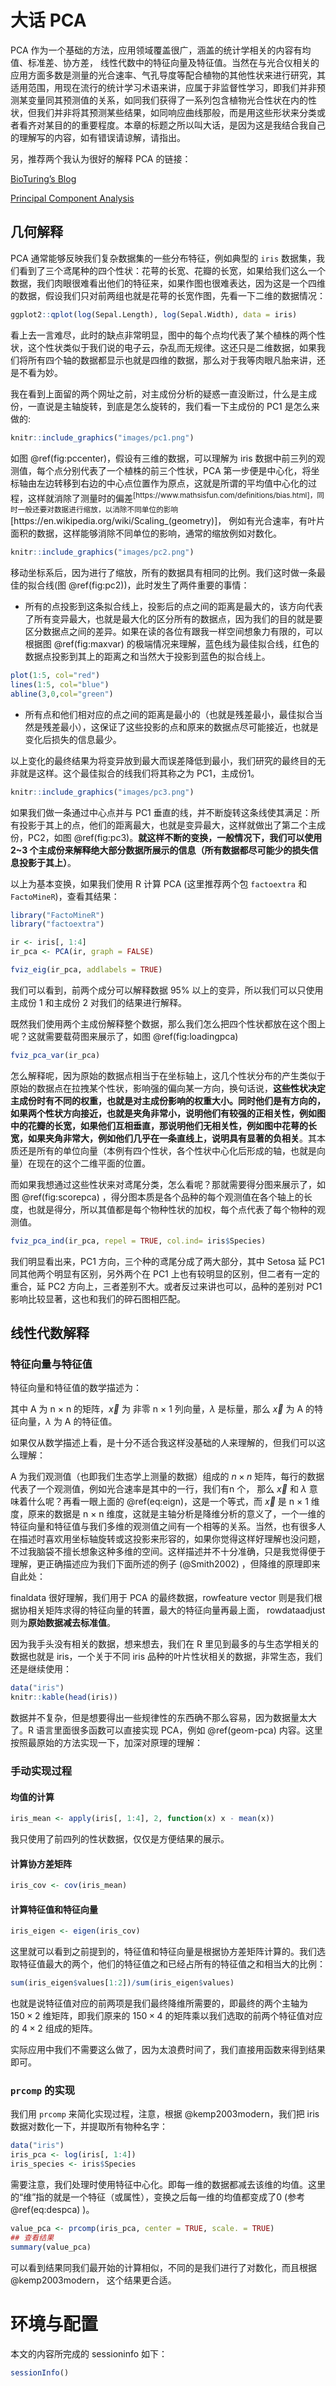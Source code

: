 # 大话 PCA {#pca-anylysis}

PCA 作为一个基础的方法，应用领域覆盖很广，涵盖的统计学相关的内容有均值、标准差、协方差， 线性代数中的特征向量及特征值。当然在与光合仪相关的应用方面多数是测量的光合速率、气孔导度等配合植物的其他性状来进行研究，其适用范围，用现在流行的统计学习术语来讲，应属于非监督性学习，即我们并非预测某变量同其预测值的关系，如同我们获得了一系列包含植物光合性状在内的性状，但我们并非将其预测某些结果，如同响应曲线那般，而是用这些形状来分类或者看齐对某目的的重要程度。本章的标题之所以叫大话，是因为这是我结合我自己的理解写的内容，如有错误请谅解，请指出。

另，推荐两个我认为很好的解释 PCA 的链接：

[BioTuring's Blog](https://blog.bioturing.com/2018/06/14/principal-component-analysis-explained-simply/)

[Principal Component Analysis](http://setosa.io/ev/principal-component-analysis/)

## 几何解释 {#geom-pca}

PCA 通常能够反映我们复杂数据集的一些分布特征，例如典型的 `iris` 数据集，我们看到了三个鸢尾种的四个性状：花萼的长宽、花瓣的长宽，如果给我们这么一个数据，我们肉眼很难看出他们的特征来，如果作图也很难表达，因为这是一个四维的数据，假设我们只对前两组也就是花萼的长宽作图，先看一下二维的数据情况：

```r
ggplot2::qplot(log(Sepal.Length), log(Sepal.Width), data = iris)
```

看上去一言难尽，此时的缺点非常明显，图中的每个点均代表了某个植株的两个性状，这个性状类似于我们说的电子云，杂乱而无规律。这还只是二维数据，如果我们将所有四个轴的数据都显示也就是四维的数据，那么对于我等肉眼凡胎来讲，还是不看为妙。

我在看到上面留的两个网址之前，对主成份分析的疑惑一直没断过，什么是主成份，一直说是主轴旋转，到底是怎么旋转的，我们看一下主成份的 PC1 是怎么来做的:

```r
knitr::include_graphics("images/pc1.png")
```

如图 \@ref(fig:pccenter)，假设有三维的数据，可以理解为 iris 数据中前三列的观测值，每个点分别代表了一个植株的前三个性状，PCA 第一步便是中心化，将坐标轴由左边转移到右边的中心点位置作为原点，这就是所谓的平均值中心化的过程，这样就消除了测量时的偏差^[https://www.mathsisfun.com/definitions/bias.html]，同时一般还要对数据进行缩放，以消除不同单位的影响^[https://en.wikipedia.org/wiki/Scaling_(geometry)]，
例如有光合速率，有叶片面积的数据，这样能够消除不同单位的影响，通常的缩放例如对数化。

```r
knitr::include_graphics("images/pc2.png")
```

移动坐标系后，因为进行了缩放，所有的数据具有相同的比例。我们这时做一条最佳的拟合线(图 \@ref(fig:pc2))，此时发生了两件重要的事情：

* 所有的点投影到这条拟合线上，投影后的点之间的距离是最大的，该方向代表了所有变异最大，也就是最大化的区分所有的数据点，因为我们的目的就是要区分数据点之间的差异。如果在读的各位有跟我一样空间想象力有限的，可以根据图 \@ref(fig:maxvar) 的极端情况来理解，蓝色线为最佳拟合线，红色的数据点投影到其上的距离之和当然大于投影到蓝色的拟合线上。

```r
plot(1:5, col="red")
lines(1:5, col="blue")
abline(3,0,col="green")
```

* 所有点和他们相对应的点之间的距离是最小的（也就是残差最小，最佳拟合当然是残差最小），这保证了这些投影的点和原来的数据点尽可能接近，也就是变化后损失的信息最少。

以上变化的最终结果为将变异放到最大而误差降低到最小，我们研究的最终目的无非就是这样。这个最佳拟合的线我们将其称之为 PC1，主成份1。

```r
knitr::include_graphics("images/pc3.png")
```
如果我们做一条通过中心点并与 PC1 垂直的线，并不断旋转这条线使其满足：所有投影于其上的点，他们的距离最大，也就是变异最大，这样就做出了第二个主成份，PC2，如图 \@ref(fig:pc3)。**就这样不断的变换，一般情况下，我们可以使用 2~3 个主成份来解释绝大部分数据所展示的信息（所有数据都尽可能少的损失信息投影于其上）**。

以上为基本变换，如果我们使用 R 计算 PCA (这里推荐两个包 `factoextra` 和 `FactoMineR`)，查看其结果：
```r
library("FactoMineR")
library("factoextra")

ir <- iris[, 1:4]
ir_pca <- PCA(ir, graph = FALSE)

fviz_eig(ir_pca, addlabels = TRUE)
```

我们可以看到，前两个成分可以解释数据 95% 以上的变异，所以我们可以只使用主成份 1 和主成份 2 对我们的结果进行解释。

既然我们使用两个主成份解释整个数据，那么我们怎么把四个性状都放在这个图上呢？这就需要载荷图来展示了，如图 \@ref(fig:loadingpca)

```r
fviz_pca_var(ir_pca)
```

怎么解释呢，因为原始的数据点相当于在坐标轴上，这几个性状分布的产生类似于原始的数据点在拉拽某个性状，影响强的偏向某一方向，换句话说，**这些性状决定主成份时有不同的权重，也就是对主成份影响的权重大小。同时他们是有方向的，如果两个性状方向接近，也就是夹角非常小，说明他们有较强的正相关性，例如图中的花瓣的长宽，如果他们互相垂直，那说明他们无相关性，例如图中花萼的长宽，如果夹角非常大，例如他们几乎在一条直线上，说明具有显著的负相关**。其本质还是所有的单位向量（本例有四个性状，各个性状中心化后形成的轴，也就是向量）在现在的这个二维平面的位置。

而如果我想通过这些性状来对鸢尾分类，怎么看呢？那就需要得分图来展示了，如图 \@ref(fig:scorepca) ，得分图本质是各个品种的每个观测值在各个轴上的长度，也就是得分，所以其值都是每个物种性状的加权，每个点代表了每个物种的观测值。

```r
fviz_pca_ind(ir_pca, repel = TRUE, col.ind= iris$Species)
```

我们明显看出来，PC1 方向，三个种的鸢尾分成了两大部分，其中 Setosa 延 PC1 同其他两个明显有区别，另外两个在 PC1 上也有较明显的区别，但二者有一定的重合，延 PC2 方向上，三者差别不大。或者反过来讲也可以，品种的差别对 PC1 影响比较显著，这也和我们的碎石图相匹配。


## 线性代数解释 {#alge-pca}

### 特征向量与特征值 {#egi-pca}

特征向量和特征值的数学描述为：

\begin{equation}
A \vec{x} = \lambda \vec{x}
(\#eq:eign)
\end{equation}

其中 A 为 n $\times$ n 的矩阵，$\vec{x}$ 为 非零  n $\times$ 1 列向量，$\lambda$ 是标量，那么 $\vec{x}$ 为 A 的特征向量，$\lambda$ 为 A 的特征值。

如果仅从数学描述上看，是十分不适合我这样没基础的人来理解的，但我们可以这么理解：

A 为我们观测值（也即我们生态学上测量的数据）组成的 $n \times n$ 矩阵，每行的数据代表了一个观测值，例如光合速率是其中的一行，我们有n 个， 那么 $\vec{x}$ 和 $\lambda$ 意味着什么呢？再看一眼上面的 \@ref(eq:eign)，这是一个等式，而 $\vec{x}$ 是 n $\times$ 1 维度，原来的数据是 n $\times$ n 维度，这就是主轴分析是降维分析的意义了，一个一维的特征向量和特征值与我们多维的观测值之间有一个相等的关系。当然，也有很多人在描述时喜欢用坐标轴旋转或这投影来形容的，如果你觉得这样好理解也没问题，不过我脑袋不擅长想象这种多维的空间。这样描述并不十分准确，只是我觉得便于理解，更正确描述应为我们下面所述的例子 (@Smith2002) ，但降维的原理即来自此处：

\begin{equation}
finaldata = rowfeaturevector \times rowdataajust
(\#eq:despca)
\end{equation}

finaldata 很好理解，我们用于 PCA 的最终数据，rowfeature vector 则是我们根据协相关矩阵求得的特征向量的转置，最大的特征向量再最上面， rowdataadjust 则为**原始数据减去标准值**。

因为我手头没有相关的数据，想来想去，我们在 R 里见到最多的与生态学相关的数据也就是 iris，一个关于不同 iris 品种的叶片性状相关的数据，非常生态，我们还是继续使用：

```r
data("iris")
knitr::kable(head(iris))
```

数据并不复杂，但是想要得出一些规律性的东西确不那么容易，因为数据量太大了。R 语言里面很多函数可以直接实现 PCA，例如 \@ref(geom-pca) 内容。这里按照最原始的方法实现一下，加深对原理的理解：

### 手动实现过程 {#man_pca}

#### 均值的计算 {#av_val}

```r
iris_mean <- apply(iris[, 1:4], 2, function(x) x - mean(x))
```

我只使用了前四列的性状数据，仅仅是方便结果的展示。

#### 计算协方差矩阵 {#cov_val}

```r
iris_cov <- cov(iris_mean)
```

#### 计算特征值和特征向量 {#eig_val}

```r
iris_eigen <- eigen(iris_cov)
```

这里就可以看到之前提到的，特征值和特征向量是根据协方差矩阵计算的。我们选取特征值最大的两个，他们的特征值之和已经占所有的特征值之和相当大的比例：

```r
sum(iris_eigen$values[1:2])/sum(iris_eigen$values)
```

也就是说特征值对应的前两项是我们最终降维所需要的，即最终的两个主轴为 $150 \times 2$ 维矩阵，即我们原来的 $150 \times 4$ 的矩阵乘以我们选取的前两个特征值对应的 $4 \times 2$ 组成的矩阵。

实际应用中我们不需要这么做了，因为太浪费时间了，我们直接用函数来得到结果即可。

### `prcomp` 的实现 {#prcom}

我们用 `prcomp` 来简化实现过程，注意，根据 @kemp2003modern，我们把 iris 数据对数化一下，并提取所有物种名字：

```r
data("iris")
iris_pca <- log(iris[, 1:4])
iris_species <- iris$Species
```
需要注意，我们处理时使用特征中心化。即每一维的数据都减去该维的均值。这里的“维”指的就是一个特征（或属性），变换之后每一维的均值都变成了0 (参考 \@ref(eq:despca) )。

```r
value_pca <- prcomp(iris_pca, center = TRUE, scale. = TRUE)
## 查看结果
summary(value_pca)
```

可以看到结果同我们最开始的计算相似，不同的是我们进行了对数化，而且根据 @kemp2003modern， 这个结果更合适。

# 环境与配置 {#sessioninfo}

本文的内容所完成的 sessioninfo 如下：

```r
sessionInfo()
```

\cleardoublepage
